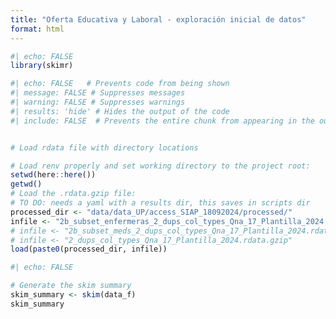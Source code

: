 ```yaml
---
title: "Oferta Educativa y Laboral - exploración inicial de datos"
format: html
---
```



```r
#| echo: FALSE
library(skimr)
```


```r
#| echo: FALSE   # Prevents code from being shown
#| message: FALSE # Suppresses messages
#| warning: FALSE # Suppresses warnings
#| results: 'hide' # Hides the output of the code
#| include: FALSE  # Prevents the entire chunk from appearing in the output


# Load rdata file with directory locations

# Load renv properly and set working directory to the project root:
setwd(here::here())
getwd()
# Load the .rdata.gzip file:
# TO DO: needs a yaml with a results dir, this saves in scripts dir
processed_dir <- "data/data_UP/access_SIAP_18092024/processed/"
infile <- "2b_subset_enfermeras_2_dups_col_types_Qna_17_Plantilla_2024.rdata.gzip"
# infile <- "2b_subset_meds_2_dups_col_types_Qna_17_Plantilla_2024.rdata.gzip"   
# infile <- "2_dups_col_types_Qna_17_Plantilla_2024.rdata.gzip"
load(paste0(processed_dir, infile))
```



```r
#| echo: FALSE

# Generate the skim summary
skim_summary <- skim(data_f)
skim_summary
```
